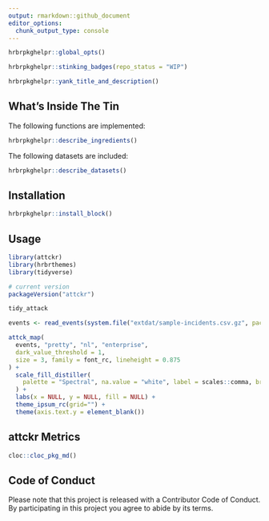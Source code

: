 ```yaml
---
output: rmarkdown::github_document
editor_options: 
  chunk_output_type: console
---
```

```r
hrbrpkghelpr::global_opts()
```

```r
hrbrpkghelpr::stinking_badges(repo_status = "WIP")
```

```r
hrbrpkghelpr::yank_title_and_description()
```

## What's Inside The Tin

The following functions are implemented:

```r
hrbrpkghelpr::describe_ingredients()
```

The following datasets are included:

```r
hrbrpkghelpr::describe_datasets()
```

## Installation

```r
hrbrpkghelpr::install_block()
```

## Usage

```r
library(attckr)
library(hrbrthemes)
library(tidyverse)

# current version
packageVersion("attckr")

```

```r
tidy_attack
```

```r
events <- read_events(system.file("extdat/sample-incidents.csv.gz", package = "attckr"))

attck_map(
  events, "pretty", "nl", "enterprise",
  dark_value_threshold = 1,
  size = 3, family = font_rc, lineheight = 0.875
) +
  scale_fill_distiller(
    palette = "Spectral", na.value = "white", label = scales::comma, breaks = 1:3
  ) +
  labs(x = NULL, y = NULL, fill = NULL) +
  theme_ipsum_rc(grid="") +
  theme(axis.text.y = element_blank())
```

## attckr Metrics

```r
cloc::cloc_pkg_md()
```

## Code of Conduct

Please note that this project is released with a Contributor Code of Conduct. By participating in this project you agree to abide by its terms.
